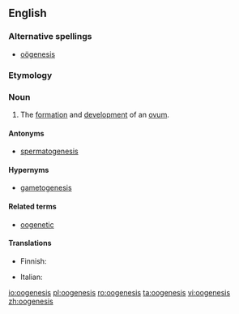 ==English==
{{wikipedia}}
===Alternative spellings===
*[[oögenesis]]

===Etymology===
{{prefix|oo|genesis}}

===Noun===
{{en-noun|oogeneses|-}}

# {{biology}} The [[formation]] and [[development]] of an [[ovum]].

====Antonyms====
* [[spermatogenesis]]

====Hypernyms====
* [[gametogenesis]]

====Related terms====
* [[oogenetic]]

====Translations====
{{trans-top|formation and development of ovum}}
* Finnish: {{t-|fi|oogeneesi}}
{{trans-mid}}
* Italian: {{t-|it|oogenesi|f}}
{{trans-bottom}}

[[io:oogenesis]]
[[pl:oogenesis]]
[[ro:oogenesis]]
[[ta:oogenesis]]
[[vi:oogenesis]]
[[zh:oogenesis]]